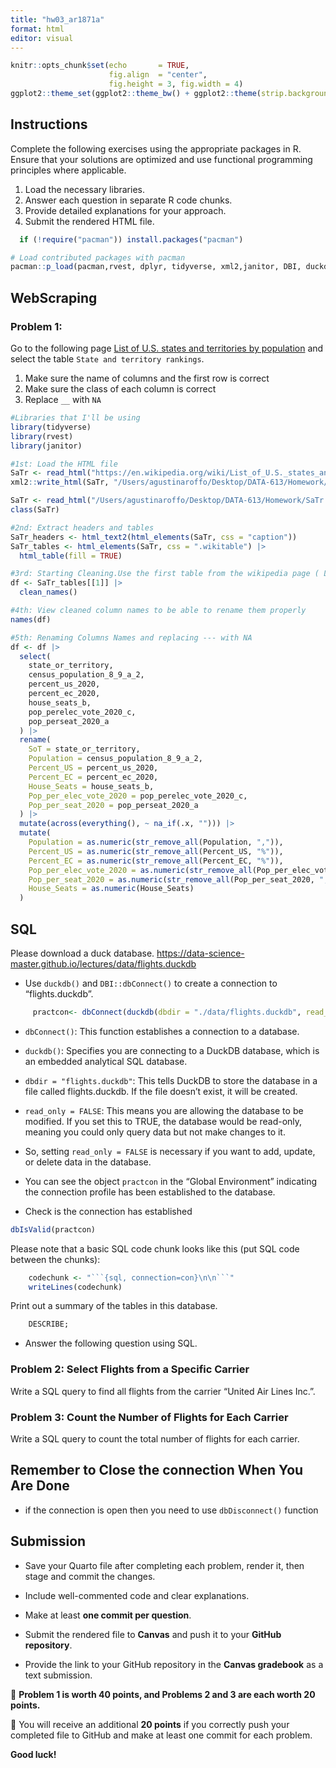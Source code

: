 ```yaml
---
title: "hw03_ar1871a"
format: html
editor: visual
---
```


```r
knitr::opts_chunk$set(echo       = TRUE, 
                      fig.align  = "center",
                      fig.height = 3, fig.width = 4)
ggplot2::theme_set(ggplot2::theme_bw() + ggplot2::theme(strip.background = ggplot2::element_rect(fill = "white")))

```

## Instructions

Complete the following exercises using the appropriate packages in R. Ensure that your solutions are optimized and use functional programming principles where applicable.

1.  Load the necessary libraries.
2.  Answer each question in separate R code chunks.
3.  Provide detailed explanations for your approach.
4.  Submit the rendered HTML file.

```r
  if (!require("pacman")) install.packages("pacman")

# Load contributed packages with pacman
pacman::p_load(pacman,rvest, dplyr, tidyverse, xml2,janitor, DBI, duckdb, nycflights13)
```

## WebScraping

### Problem 1:

Go to the following page [List of U.S. states and territories by population](https://en.wikipedia.org/wiki/List_of_U.S._states_and_territories_by_population) and select the table `State and territory rankings`.

1.  Make sure the name of columns and the first row is correct
2.  Make sure the class of each column is correct
3.  Replace `__` with `NA`

```r
#Libraries that I'll be using
library(tidyverse)
library(rvest)
library(janitor)

#1st: Load the HTML file
SaTr <- read_html("https://en.wikipedia.org/wiki/List_of_U.S._states_and_territories_by_population#State_and_territory_rankings")
xml2::write_html(SaTr, "/Users/agustinaroffo/Desktop/DATA-613/Homework/SaTr.html")

SaTr <- read_html("/Users/agustinaroffo/Desktop/DATA-613/Homework/SaTr.html")
class(SaTr)

#2nd: Extract headers and tables
SaTr_headers <- html_text2(html_elements(SaTr, css = "caption"))
SaTr_tables <- html_elements(SaTr, css = ".wikitable") |> 
  html_table(fill = TRUE)

#3rd: Starting Cleaning.Use the first table from the wikipedia page ( List of U.S. states and territories by population) and clean column names
df <- SaTr_tables[[1]] |> 
  clean_names()

#4th: View cleaned column names to be able to rename them properly 
names(df)

#5th: Renaming Columns Names and replacing --- with NA
df <- df |> 
  select(
    state_or_territory,
    census_population_8_9_a_2,     
    percent_us_2020,
    percent_ec_2020,
    house_seats_b,
    pop_perelec_vote_2020_c,
    pop_perseat_2020_a
  ) |>
  rename(
    SoT = state_or_territory,
    Population = census_population_8_9_a_2,
    Percent_US = percent_us_2020,
    Percent_EC = percent_ec_2020,
    House_Seats = house_seats_b,
    Pop_per_elec_vote_2020 = pop_perelec_vote_2020_c,
    Pop_per_seat_2020 = pop_perseat_2020_a
  ) |> 
  mutate(across(everything(), ~ na_if(.x, ""))) |> 
  mutate(
    Population = as.numeric(str_remove_all(Population, ",")),
    Percent_US = as.numeric(str_remove_all(Percent_US, "%")),
    Percent_EC = as.numeric(str_remove_all(Percent_EC, "%")),
    Pop_per_elec_vote_2020 = as.numeric(str_remove_all(Pop_per_elec_vote_2020, ",")),
    Pop_per_seat_2020 = as.numeric(str_remove_all(Pop_per_seat_2020, ",")),
    House_Seats = as.numeric(House_Seats)
  )

```

## SQL

Please download a duck database. <https://data-science-master.github.io/lectures/data/flights.duckdb>

-   Use `duckdb()` and `DBI::dbConnect()` to create a connection to "flights.duckdb".

```r
     practcon<- dbConnect(duckdb(dbdir = "./data/flights.duckdb", read_only = FALSE))

```

-   `dbConnect()`: This function establishes a connection to a database.

-   `duckdb()`: Specifies you are connecting to a DuckDB database, which is an embedded analytical SQL database.

-   `dbdir = "flights.duckdb"`: This tells DuckDB to store the database in a file called flights.duckdb. If the file doesn't exist, it will be created.

-   `read_only = FALSE`: This means you are allowing the database to be modified. If you set this to TRUE, the database would be read-only, meaning you could only query data but not make changes to it.

-   So, setting `read_only = FALSE` is necessary if you want to add, update, or delete data in the database.

-   You can see the object `practcon` in the "Global Environment" indicating the connection profile has been established to the database.

-   Check is the connection has established

```r
dbIsValid(practcon)
```

Please note that a basic SQL code chunk looks like this (put SQL code between the chunks):

```r
    codechunk <- "```{sql, connection=con}\n\n```"
    writeLines(codechunk)
```

Print out a summary of the tables in this database.

```sql
    DESCRIBE;
```

-   Answer the following question using SQL.

### Problem 2: Select Flights from a Specific Carrier

Write a SQL query to find all flights from the carrier "United Air Lines Inc.".

### Problem 3: Count the Number of Flights for Each Carrier

Write a SQL query to count the total number of flights for each carrier.

## Remember to Close the connection When You Are Done

-   if the connection is open then you need to use `dbDisconnect()` function

## Submission

-   Save your Quarto file after completing each problem, render it, then stage and commit the changes.

-   Include well-commented code and clear explanations.

-   Make at least **one commit per question**.

-   Submit the rendered file to **Canvas** and push it to your **GitHub repository**.

-   Provide the link to your GitHub repository in the **Canvas gradebook** as a text submission.

🔹 **Problem 1 is worth 40 points, and Problems 2 and 3 are each worth 20 points.**

🔹 You will receive an additional **20 points** if you correctly push your completed file to GitHub and make at least one commit for each problem.

**Good luck!**
